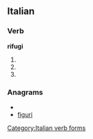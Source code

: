 ==Italian==

===Verb===
'''rifugi'''

# {{form of|[[second-person|Second-person]] [[singular]] [[present tense]]|[[rifugiare#Italian|rifugiare]]|lang=Italian}}
# {{form of|[[first-person|First-person]] singular, [[second-person]] singular and [[third-person]] singular [[present subjunctive]]|rifugiare#Italian|rifugiare|lang=Italian}}
# {{form of|[[third-person|Third-person]] singular [[imperative]]|rifugiare#Italian|rifugiare|lang=Italian}}

===Anagrams===
* {{alphagram|fgiiru}}
* [[figuri#Italian|figuri]]

[[Category:Italian verb forms]]